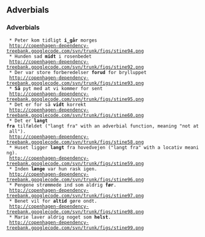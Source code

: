 ==  Adverbials ==

=== Adverbials ===

  * Peter kom tidligt '''i_går''' morges
  http://copenhagen-dependency-treebank.googlecode.com/svn/trunk/figs/stine94.png
  * Hunden sad '''midt''' i rosenbedet
  http://copenhagen-dependency-treebank.googlecode.com/svn/trunk/figs/stine92.png
  * Der var store forberedelser '''forud''' for brylluppet
  http://copenhagen-dependency-treebank.googlecode.com/svn/trunk/figs/stine93.png
  * '''Så''' pyt med at vi kommer for sent
  http://copenhagen-dependency-treebank.googlecode.com/svn/trunk/figs/stine95.png
  * Det er for så '''vidt''' korrekt
  http://copenhagen-dependency-treebank.googlecode.com/svn/trunk/figs/stine60.png
  * Det er '''langt fra''' tilfældet ("langt fra" with an adverbial function, meaning "not at all").
  http://copenhagen-dependency-treebank.googlecode.com/svn/trunk/figs/stine58.png
  * Huset ligger '''langt''' fra hovedvejen ("langt fra" with a locativ meaning).
  http://copenhagen-dependency-treebank.googlecode.com/svn/trunk/figs/stine59.png
  * Inden '''længe''' var hun rask igen.
  http://copenhagen-dependency-treebank.googlecode.com/svn/trunk/figs/stine96.png
  * Pengene strømmede ind som aldrig '''før'''.
  http://copenhagen-dependency-treebank.googlecode.com/svn/trunk/figs/stine97.png
  * Benet vil for '''altid''' gøre ondt.
  http://copenhagen-dependency-treebank.googlecode.com/svn/trunk/figs/stine98.png
  * Marie laver aldrig noget som '''helst'''.
  http://copenhagen-dependency-treebank.googlecode.com/svn/trunk/figs/stine99.png
